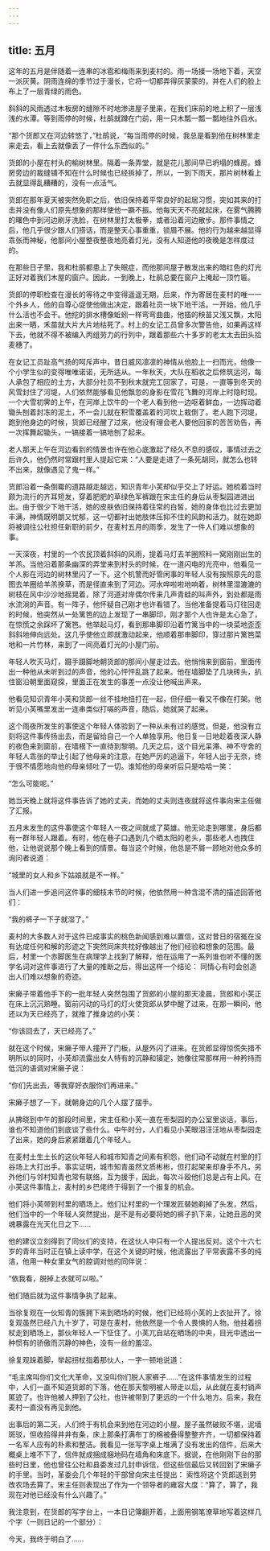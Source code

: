 ```yaml
---
---
---
```

title: 五月
---




这年的五月是伴随着一连串的冰雹和梅雨来到麦村的。雨一场接一场地下着，天空一派灰黄。阴雨连绵的季节过于漫长，它将一切都弄得灰蒙蒙的，并在人们的脸上布上了一层青绿的雨色。

斜斜的风雨透过木板房的缝隙不时地渗进屋子里来，在我们床前的地上积了一层浅浅的水潭。等到雨停的时候，杜鹃就蹲在门前，用一只木瓢一瓢一瓢地往外舀水。

“那个货郎又在河边转悠了，”杜鹃说，“每当雨停的时候，我总是看到他在树林里走来走去，看上去就像丢了一件什么东西似的。”

货郎的小屋在村头的榆树林里。隔着一条弄堂，就是花儿那间早已坍塌的蜂房。蜂房旁边的裁缝铺不知在什么时候也已经拆掉了，所以，一到下雨天，那片树林看上去就显得乱糟糟的，没有一点活气。

货郎在那年夏天被突然免职之后，依旧保持着平常良好的起居习惯，突如其来的打击并没有像人们原先想象的那样使他一蹶不振。他每天天不亮就起床，在雾气腾腾的曙色中到河边刷牙洗脸，在树林里打太极拳，或者沿着河边散步。那件事情之后，他几乎很少跟人们搭话，而是整天心事重重，锁眉不展。他的行为越来越显得乖张而神秘，他那间小屋整夜整夜地亮着灯光，没有人知道他的夜晚是怎样度过的。

在那些日子里，我和杜鹃都患上了失眠症，而他那间屋子散发出来的暗红色的灯光正好对着我们木屋的窗户。因此，一到晚上，杜鹃总要在窗户上掩起一顶竹匾。

货郎的停职检查在漫长的等待之中变得遥遥无期，后来，作为寄居在麦村的唯一一个外乡人，他的自尊心促使他做出决定，跟着社员一块下地干活。一开始，他几乎什么活也不会干。他挖的排水槽像蚯蚓一样弯弯曲曲，他插的秧苗又浅又飘，太阳出来一晒，禾苗就大片大片地枯死了。村上的女记工员曾多次警告他，如果再这样下去，他就不得不被编入丙组劳力的行列中，跟着那些六十多岁的老太太去田头拾麦穗了。

在女记工员趾高气扬的呵斥声中，昔日威风凛凛的神情从他脸上一扫而光，他像一个小学生似的变得唯唯诺诺，无所适从。一年秋天，大队在稻收之后修筑运河，每人承包了相应的土方，大部分社员不到秋末就完工回家了，可是，一直等到冬天的风雪封住了河堤，人们依然能够看见他飘忽的身影在雪花飞舞的河岸上时隐时现。一个大雪初霁的上午，在河岸上饮牛的一个老人看到他一边呕着鲜血，一边挥动着锄头刨着封冻的泥土，不一会儿就在积雪覆盖着的河坎上栽倒了。老人跑下河堤，跑到他身边的时候，货郎已经醒了过来，他没有理会老人要他回家的苦苦劝告，再一次挥舞起锄头，一镐接着一镐地刨了起来。

老人那天上午在河边看到的情景也许在他心底激起了经久不息的感叹，事情过去之后许久，他仍然时常跟村里人提起它来：“人要是走进了一条死胡同，就怎么也转不出来，就像遇见了鬼一样。”

货郎沿着一条倒霉的道路越走越远，知识青年小芙却似乎交上了好运。她梳着当时颇为流行的齐耳短发，穿着肥肥的草绿色军裤跟在宋主任的身后从枣梨园进进出出。由于很少下地干活，她的皮肤依旧保持着往常的白皙，她的身体也比过去更加丰满，神情既明朗又忧郁，这一切都衬出她肢体压抑不住的风韵和活力。就在她即将被调往公社担任新职的前夕，在麦村五月的雨季，发生了一件人们难以想象的事。

一天深夜，村里的一个农民顶着斜斜的风雨，提着马灯去羊圈照料一窝刚刚出生的羊羔。当他沿着那条幽深的弄堂来到村头的时候，在一道闪电的光亮中，他看见一个人影在河边的树林里闪了一下。这个机警而好管闲事的年轻人没有按照原先的意图去羊圈给羊羔换草，而是径直来到了河边。河水哗啦啦地响着，树林里湿漉漉的树枝在风中沙沙地摇晃着，除了河道对岸偶尔传来几声青蛙的叫声外，到处都是雨水流淌的声音。有一阵子，他怀疑自己刚才也许看错了。当他准备提着马灯往回走的时候，他突然从一处篱笆的边上发现了一串脚印，刚才那个人也许是太心急了，在惊慌之余踩坏了篱笆。他举起马灯，看到那串脚印沿着竹篱当中的一块菜地歪歪斜斜地伸向远处。这几乎使他立即就激动起来，他顺着那串脚印，穿过那片篱笆菜地和一片竹林，来到了一间亮着灯光的小屋门前。

年轻人吹灭马灯，蹑手蹑脚地朝货郎的那间小屋走过去。他悄悄来到窗前，里面传出一种他从未听到过的声音，他的心怦怦乱跳了起来。他在墙脚垫了几块砖头，扒住窗沿朝里面窥探，里面正在发生的事差一点没让他喊出声来。

他看见知识青年小芙和货郎一丝不挂地扭打在一起，但仔细一看又不像在打架。他听见小芙嘴里发出一连串类似打嗝的声音，随后，她就哭了起来。

这个雨夜所发生的事使这个年轻人体验到了一种从未有过的感觉，但是，他没有立刻将这件事传扬出去，而是留给自己一个人单独享用。他日复一日地趁着夜深人静的夜色来到窗前，在墙根下一直待到黎明。几天之后，这个目光呆滞、神不守舍的年轻人乖张的举止引起了他母亲的注意，在她严厉的追逼下，年轻人出于无奈，终于很不情愿地向他的母亲倾吐了一切。谁知他的母亲听后只是哈哈一笑：

“怎么可能呢。”

她当天晚上就将这件事告诉了她的丈夫，而她的丈夫则连夜就将这件事向宋主任做了汇报。

五月末发生的这件事使这个年轻人一夜之间就成了英雄。他无论走到哪里，身后都有一群年轻人跟着。有时，他在巷子口遇到几个晒太阳的老头，那些老人也拽住他，让他说说那个晚上看到的情景。每当这个时候，他总是不屑一顾地对他众多的询问者说道：

“城里的女人和乡下姑娘就是不一样。”

当人们进一步追问这件事的细枝末节的时候，他依然用一种含混不清的描述回答他们：

“我的裤子一下子就湿了。”





麦村的大多数人对于这件已成事实的桃色新闻感到难以置信，这对昔日的宿冤在没有达成任何和解的形迹之下突然同床共枕好像越出了他们经验和想象的范围。最后，村里一个赤脚医生在病理学上找到了解释，他在运用了一系列谁也听不懂的医学名词对这件事进行了大量的推断之后，得出这样一个结论： 同情心有时会创造出人们难以想象的奇迹。

宋癞子带着他手下的一批年轻人突然包围了货郎的小屋的那天凌晨，货郎和小芙正在床上沉沉熟睡。窗前闪动的马灯的灯火使货郎从梦中醒了过来，在那一瞬间，他还以为天已经亮了，就推了推身边的小芙：

“你该回去了，天已经亮了。”

就在这个时候，宋癞子带人撞开了门板，从屋外闪了进来。在货郎显得惊慌失措不明所以的同时，小芙却流露出女人特有的沉静和镇定，她像往常那样用一种矜持而低沉的语调对宋癞子说：

“你们先出去，等我穿好衣服你们再进来。”

宋癞子想了一下，就朝身边的几个人摆了摆手。

从拂晓到中午的那段时间里，宋主任和小芙一直在枣梨园的办公室里谈话，事后，谁也不知道他们到底谈了些什么。中午时分，人们看见小芙眼泪汪汪地从枣梨园走了出来，她的身后紧紧跟着几个年轻人。

在麦村土生土长的这伙年轻人和城市知青之间素有积怨，他们动不动就在村里的打谷场上大打出手。事实证明，城市知青虽然文质彬彬，但打起架来却身手不凡，另外他们与邻村知青也常有联络，互为援手，因此，每次斗殴他们总是占有上风。在小芙这件事情上，麦村的乡巴佬终于得到了一个报复的机会。

他们将小芙带到村里的晒场上。他们让村里的一个理发匠替她剃掉了头发，然后，他们当中的一个年轻人突然提出，是不是有必要将她的裤子扒下来，让她丑恶的灵魂暴露在光天化日之下……

他的建议立刻得到了同伙们的支持，在这伙人中只有一个人提出反对。这个十六七岁的青年当时正在镇上读中学，在这个关键的时候，他流露出了平常表露不多的纯洁，他用一种女里女气的腔调对他的同伴说：

“依我看，脱掉上衣就可以啦。”

他们随后就为这件事情争执了起来。

当徐复观在一伙知青的簇拥下来到晒场的时候，他们已经将小芙的上衣扯开了。徐复观虽然已经八九十岁了，可是在麦村，他依然是一个令人畏惧的人物。他拄着拐杖走到晒场上，那伙年轻人一下怔住了。小芙兀自站在晒场的中央，目光中透出一种惯有的骄傲而沉静的神色，没有一丝的羞涩。

徐复观跺着脚，举起拐杖指着那伙人，一字一顿地说道：

“毛主席叫你们文化大革命，又没叫你们脱人家裤子……”在这件事情发生的过程中，人们一直不知道货郎的下落，他在那天黎明被人带走以后，从此就在麦村销声匿迹了。也许他被人押到了公社，也许被带到了更远的一个什么地方。后来，我在麦村一直没有再见到他。

出事后的第二天，人们终于有机会来到他在河边的小屋。屋子虽然破败不堪，泥墙斑驳，但收拾得井井有条，床上那条打满布丁的棉被叠得整整齐齐，一切都保持着一名军人应有的朴素和整洁。我看见一张写字桌上堆满了没有发出的信件，后来大概桌上堆不下了，信件就成捆成捆地码在墙角和床底下。据说，在他刚刚下台的那些时日里，他也曾往公社和县委发过几封申诉信，但这些信最后又转回到了宋癞子的手里。当时，革委会几个年轻的干部曾向宋主任提出： 索性将这个货郎送到劳改农场去算了。宋主任则表现出了作为一个领导者的雍容大度：“算了，算了，我现在对他已经没有什么兴趣了。”

我注意到，在货郎的写字台上，一本日记簿翻开着，上面用钢笔潦草地写着这样几个字（一则日记的一个部分）：

今天，我终于明白了……